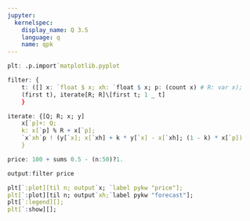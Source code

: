 ```yaml
---
jupyter:
  kernelspec:
    display_name: Q 3.5
    language: q
    name: qpk
---
```


```q
plt: .p.import`matplotlib.pyplot
```

```q
filter: {
    t: ([] x: `float $ x; xh: `float $ x; p: (count x) # R: var x);
    (first t), iterate[R; R]\[first t; 1 _ t] 
    }

iterate: {[Q; R; x; y]
    x[`p]+: Q;
    k: x[`p] % R + x[`p];
    `x`xh`p ! (y[`x]; x[`xh] + k * y[`x] - x[`xh]; (1 - k) * x[`p])
    }
```

```q
price: 100 + sums 0.5 - (n:50)?1.
```

```q
output:filter price
```

```q
plt[`:plot][til n; output`x; `label pykw "price"];
plt[`:plot][til n; output`xh;`label pykw "forecast"];
plt[`:legend][];
plt[`:show][];
```

```q

```
